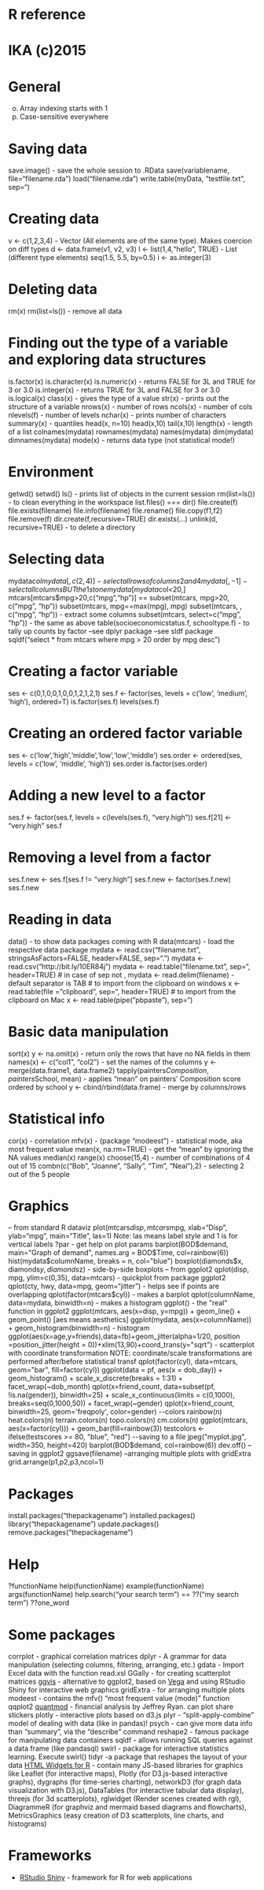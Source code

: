 # R reference
# IKA (c)2015

# General
o. Array indexing starts with 1
o. Case-sensitive everywhere

# Saving data
save.image() - save the whole session to .RData
save(variablename, file="filename.rda")
load("filename.rda")
write.table(myData, "testfile.txt", sep="\t")


# Creating data
v <- c(1,2,3,4) - Vector (All elements are of the same type). Makes coercion on diff types
d <- data.frame(v1, v2, v3)
l <- list(1,4,"hello", TRUE) - List (different type elements)
seq(1.5, 5.5, by=0.5)
i <- as.integer(3)

# Deleting data
rm(x)
rm(list=ls()) - remove all data

# Finding out the type of a variable and exploring data structures
is.factor(x)
is.character(x)
is.numeric(x) - returns FALSE for 3L and TRUE for 3 or 3.0
is.integer(x) - returns TRUE for 3L and FALSE for 3 or 3.0
is.logical(x)
class(x) - gives the type of a value
str(x) - prints out the structure of a variable
nrows(x) - number of rows
ncols(x) - number of cols
nlevels(f) - number of levels
nchar(x) - prints number of characters
summary(x) - quantiles
head(x, n=10)
head(x,10)
tail(x,10)
length(x) - length of a list
colnames(mydata)
rownames(mydata)
names(mydata)
dim(mydata)
dimnames(mydata)
mode(x) - returns data type (not statistical mode!)

# Environment
getwd()
setwd()
ls() - prints list of objects in the current session
rm(list=ls()) - to clean everything in the workspace
list.files() === dir()
file.create(f)
file.exists(filename)
file.info(filename)
file.rename()
file.copy(f1,f2)
file.remove(f)
dir.create(f,recursive=TRUE)
dir.exists(...)
unlink(d, recursive=TRUE) - to delete a directory


# Selecting data
mydata$col
mydata[,c(2,4)] - select all rows of columns 2 and 4
mydata[,-1] - select all columns BUT the 1st one
mydata[mydata$col<20,]
mtcars[mtcars$mpg>20,c("mpg","hp")]  ==  subset(mtcars, mpg>20, c("mpg", "hp"))
subset(mtcars, mpg==max(mpg), mpg)
subset(mtcars, , c("mpg", "hp")) - extract some columns
subset(mtcars, select=c("mpg", "hp")) - the same as above
table(socioeconomicstatus.f, schooltype.f) - to tally up counts by factor
--see dplyr package
--see sldf package
sqldf("select * from mtcars where mpg > 20 order by mpg desc")




# Creating a factor variable

ses <- c(0,1,0,0,1,0,0,1,2,1,2,1)
ses.f <- factor(ses, levels = c('low', 'medium', 'high'), ordered=T)
is.factor(ses.f)
levels(ses.f)

# Creating an ordered factor variable
ses <- c('low','high','middle','low','low','middle')
ses.order <- ordered(ses, levels = c('low', 'middle', 'high'))
ses.order
is.factor(ses.order)

# Adding a new level to a factor
ses.f <- factor(ses.f, levels = c(levels(ses.f), "very.high"))
ses.f[21] <- "very.high"
ses.f

# Removing a level from a factor
ses.f.new <- ses.f[ses.f != "very.high"]
ses.f.new <- factor(ses.f.new)
ses.f.new



# Reading in data
data() - to show data packages coming with R
data(mtcars) - load the respective data package
mydata <- read.csv("filename.txt", stringsAsFactors=FALSE, header=FALSE, sep=".")
mydata <- read.csv("http://bit.ly/10ER84j")
mydata <- read.table("filename.txt", sep="\t", header=TRUE) # in case of sep not ,
mydata <- read.delim(filename) - default separator is TAB
# to import from the clipboard on windows
x <- read.table(file = "clipboard", sep="\t", header=TRUE)
# to import from the clipboard on Mac
x <- read.table(pipe("pbpaste"), sep="\t")

# Basic data manipulation
sort(x)
y <- na.omit(x) - return only the rows that have no NA fields in them
names(x) <- c("col1", "col2")  - set the names of the columns
y <- merge(data.frame1, data.frame2)
tapply(painters$Composition, painters$School, mean) - applies "mean" on painters' Composition score ordered by school
y <- cbind/rbind(data.frame) - merge by columns/rows

# Statistical info
cor(x) - correlation
mfv(x) - (package "modeest") - statistical mode, aka most frequent value
mean(x, na.rm=TRUE) - get the "mean" by ignoring the NA values
median(x)
range(x)
choose(15,4) - number of combinations of 4 out of 15
combn(c("Bob", "Joanne", "Sally", "Tim", "Neal"),2) - selecting 2 out of the 5 people

# Graphics
-- from standard R dataviz
plot(mtcars$disp, mtcars$mpg, xlab="Disp", ylab="mpg", main="Title", las=1)
   Note: las means label style and 1 is for vertical labels
?par - get help on plot params
barplot(BOD$demand, main="Graph of demand", names.arg = BOD$Time, col=rainbow(6))
hist(mydata$columnName, breaks = n, col="blue")
boxplot(diamonds$x, diamonds$y, diamonds$z) - side-by-side boxplots
-- from ggplot2
qplot(disp, mpg, ylim=c(0,35), data=mtcars) - quickplot from package ggplot2
qplot(cty, hwy, data=mpg, geom="jitter") - helps see if points are overlapping
qplot(factor(mtcars$cyl)) - makes a barplot
qplot(columnName, data=mydata, binwidth=n) - makes a histogram
ggplot() - the "real" function in ggplot2
ggplot(mtcars, aes(x=disp, y=mpg)) + geom_line() + geom_point()  [aes means aesthetics]
ggplot(mydata, aes(x=columnName)) + geom_histogram(binwidth=n) - histogram
ggplot(aes(x=age,y=friends),data=fb)+geom_jitter(alpha=1/20, position =position_jitter(height = 0))+xlim(13,90)+coord_trans(y="sqrt") - scatterplot with coordinate transformation
NOTE: coordinate/scale transformations are performed after/before statistical transf
qplot(factor(cyl), data=mtcars, geom="bar", fill=factor(cyl))
ggplot(data = pf, aes(x = dob_day)) +
  geom_histogram() +
   scale_x_discrete(breaks = 1:31) +
   facet_wrap(~dob_month)
qplot(x=friend_count, data=subset(pf, !is.na(gender)), binwidth=25) +
  scale_x_continuous(limits = c(0,1000), breaks=seq(0,1000,50)) + facet_wrap(~gender)
qplot(x=friend_count, binwidth=25, geom='freqpoly', color=gender)
--colors
rainbow(n)
heat.colors(n)
terrain.colors(n)
topo.colors(n)
cm.colors(n)
ggplot(mtcars, aes(x=factor(cyl))) + geom_bar(fill=rainbow(3))
testcolors <- ifelse(testscores >= 80, "blue", "red")
--saving to a file
jpeg("myplot.jpg", width=350, height=420)
barplot(BOD$demand, col=rainbow(6))
dev.off()
--saving in ggplot2
ggsave(filename)
--arranging multiple plots with gridExtra
grid.arrange(p1,p2,p3,ncol=1)


# Packages
install.packages("thepackagename")
installed.packages()
library("thepackagename")
update.packages()
remove.packages("thepackagename")

# Help
?functionName
help(functionName)
example(functionName)
args(functionName)
help.search("your search term")  ==  ??("my search term")
??one_word



# Some packages
corrplot - graphical correlation matrices
dplyr - A grammar for data manipulation (selecting columns, filtering, arranging, etc.)
gdata - Import Excel data with the function read.xsl
GGally - for creating scatterplot matrices
[ggvis](http://ggvis.rstudio.com/) - alternative to ggplot2, based on [Vega](http://vega.github.io/) and using RStudio Shiny for interactive web graphics
gridExtra - for arranging multiple plots
modeest - contains the mfv() "most frequent value (mode)" function
qqplot2
[quantmod](http://www.quantmode.com) - financial analysis by Jeffrey Ryan. can plot share   stickers
plotly - interactive plots based on d3.js
plyr - "split-apply-combine"  model of dealing with data (like in pandas)!
psych - can give more data info than "summary", via the "describe" command
reshape2 - famous package for manipulating data containers
sqldf - allows running SQL queries against a data frame (like pandasql)
swirl - package for interactive statistics learning. Execute swirl()
tidyr -a package that reshapes the layout of your data
[HTML Widgets for R](http://www.htmlwidgets.org/) - contain many JS-based libraries
  for graphics like Leaflet (for interactive maps), Plotly (for D3.js-based interactive
  graphs), dygraphs (for time-series charting), networkD3 (for graph data
  visualization with D3.js), DataTables (for interactive tabular data display), threejs (for 3d
  scatterplots), rglwidget (Render scenes created with rgl), DiagrammeR (for graphviz
  and mermaid based diagrams and flowcharts), MetricsGraphics (easy creation of D3 scatterplots, line charts, and histograms)

# Frameworks
* [RStudio Shiny](http://shiny.rstudio.com/) - framework for R for web applications
